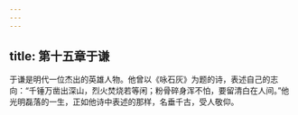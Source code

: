 ```yaml
---
---
---
```

title: 第十五章于谦
---



于谦是明代一位杰出的英雄人物。他曾以《咏石灰》为题的诗，表述自己的志向：“千锤万凿出深山，烈火焚烧若等闲；粉骨碎身浑不怕，要留清白在人间。”他光明磊落的一生，正如他诗中表述的那样，名垂千古，受人敬仰。